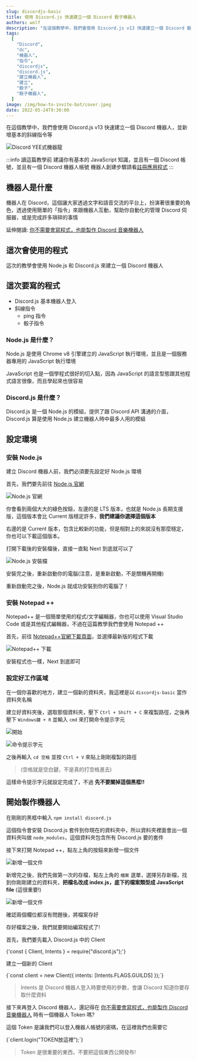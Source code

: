 ```yaml
---
slug: discordjs-basic
title: 使用 Discord.js 快速建立一個 Discord 骰子機器人
authors: wolf
description: "在這個教學中，我們會使用 Discord.js v13 快速建立一個 Discord 骰子機器人，並新增基本的斜線指令等"
tags:
  [
    "Discord",
    "dc",
    "機器人",
    "指令",
    "discordjs",
    "discord.js",
    "建立機器人",
    "建立",
    "骰子",
    "骰子機器人",
  ]
image: /img/how-to-invite-bot/cover.jpeg
date: 2022-05-24T9:30:00
---
```




<TOCInline toc={toc} />

在這個教學中，我們會使用 Discord.js v13 快速建立一個 Discord 機器人，並新增基本的斜線指令等

![Discord YEE式機器龍](/img/how-to-invite-bot/cover.jpeg)

:::info 讀這篇教學前
建議你有基本的 JavaScript 知識，並且有一個 Discord 帳號，並且有一個 Discord 機器人帳號
機器人創建步驟請看[註冊應用程式](/blog/make-discord-music-bot-without-coding/#1-註冊應用程式)
:::

<!--truncate-->

<Adsense />

## 機器人是什麼

機器人在 Discord，這個讓大家透過文字和語音交流的平台上，扮演著很重要的角色，透過使用簡單的「指令」來跟機器人互動，幫助你自動化的管理 Discord 伺服器，或是完成許多瑣碎的事情

延伸閱讀: [你不需要會寫程式，也能製作 Discord 音樂機器人](/blog/make-discord-music-bot-without-coding/)

## 這次會使用的程式

這次的教學會使用 Node.js 和 Discord.js 來建立一個 Discord 機器人

## 這次要寫的程式

- Discord.js 基本機器人登入
- 斜線指令
  - ping 指令
  - 骰子指令

### Node.js 是什麼？

Node.js 是使用 Chrome v8 引擎建立的 JavaScript 執行環境，並且是一個服務器專用的 JavaScript 執行環境

JavaScript 也是一個學程式很好的切入點，因為 JavaScript 的語言型態跟其他程式語言很像，而且學起來也很容易

### Discord.js 是什麼？

Discord.js 是一個 Node.js 的模組，提供了跟 Discord API 溝通的介面，Discord.js 算是使用 Node.js 建立機器人時中最多人用的模組

## 設定環境

### 安裝 Node.js

建立 Discord 機器人前，我們必須要先設定好 Node.js 環境

首先，我們要先前往 [Node.js 官網](https://nodejs.org)

![Node.js 官網](/img/discordjs-basic/nodejs-web.png)

你會看到兩個大大的綠色按鈕，左邊的是 LTS 版本，也就是 Node.js 長期支援版，這個版本會比 Current 版穩定許多，**我們建議你選擇這個版本**

右邊的是 Current 版本，包含比較新的功能，但是相對上的來說沒有那麼穩定，你也可以下載這個版本。

打開下載後的安裝檔後，直接一直點 Next 到底就可以了

![Node.js 安裝檔](/img/discordjs-basic/nodejs-installer.png)

安裝完之後，重新啟動你的電腦(注意，是重新啟動，不是關機再開機)

重新啟動完之後，Node.js 就成功安裝到你的電腦了！

### 安裝 Notepad ++

Notepad++ 是一個簡單使用的程式/文字編輯器，你也可以使用 Visual Studio Code 或是其他程式編輯器，不過在這篇教學我們會使用 Notepad ++

首先，前往 [Notepad++官網下載頁面](https://notepad-plus-plus.org/downloads/)，並選擇最新版的程式下載

![Notepad++ 下載](/img/discordjs-basic/notepadpp-download.png)

安裝程式也一樣，Next 到底即可

### 設定好工作區域

在一個你喜歡的地方，建立一個新的資料夾，我這裡是以 `discordjs-basic` 當作資料夾名稱

建立好資料夾後，選取那個資料夾，壓下 `Ctrl + Shift + C` 來複製路徑，之後再壓下 `Windows鍵 + R` 並輸入 `cmd` 來打開命令提示字元

![開始](/img/discordjs-basic/winr-cmd.png)

![命令提示字元](/img/discordjs-basic/cmd-init.png)

之後再輸入 `cd 空格` 並按 `Ctrl + V` 來貼上剛剛複製的路徑

> (空格就是空白鍵，不是真的打空格進去)

這樣命令提示字元就設定完成了，不過 **先不要關掉這個黑框!!**

<Adsense />

## 開始製作機器人

在剛剛的黑框中輸入 `npm install discord.js`

這個指令會安裝 Discord.js 套件到你現在的資料夾中，所以資料夾裡面會出一個資料夾叫做 `node_modules`，這個資料夾包含所有 Discord.js 要的套件

接下來打開 Notepad ++，點左上角的按鈕來新增一個文件

![新增一個文件](/img/discordjs-basic/notepad-init.png)

新增完之後，我們先做第一次的存檔，點左上角的 `檔案` 選單，選擇另存新檔，找到你剛剛建立的資料夾，**把檔名改成 index.js，底下的檔案類型成 JavaScript file** (這很重要!)

![新增一個文件](/img/discordjs-basic/notepad-firstsave.png)

確認兩個欄位都沒有問題後，將檔案存好

存好檔案之後，我們就要開始編寫程式了!

首先，我們要先載入 Discord.js 中的 Client

<SyntaxHighlighter language="javascript" showLineNumbers={true} style={dracula}>
  {'const { Client, Intents } = require("discord.js");'}
</SyntaxHighlighter>

建立一個新的 Client

<SyntaxHighlighter language="javascript" showLineNumbers={true} style={dracula}>
  {`const client = new Client({
  intents: [Intents.FLAGS.GUILDS]
});`}
</SyntaxHighlighter>

> Intents 是 Discord 機器人登入時要使用的參數，會讓 Discord 知道你要存取什麼資料

接下來再登入 Discord 機器人，還記得在 [你不需要會寫程式，也能製作 Discord 音樂機器人](/blog/make-discord-music-bot-without-coding/) 時有一個機器人 Token 嗎?

這個 Token 是讓我們可以登入機器人帳號的密碼，在這裡我們也需要它

<SyntaxHighlighter language="javascript" showLineNumbers={true} style={dracula}>
  {`client.login("TOKEN放這裡");`}
</SyntaxHighlighter>

> Token 是很重要的東西，不要把這個東西公開發布!

<Adsense />
